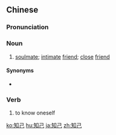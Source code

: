 ==Chinese==
{{zh-forms}}

===Pronunciation===
{{zh-pron
|m=zhījǐ
|c=zi1 gei2
|h=pfs=tî-kí
|mn=ti-kí
|cat=n
}}

===Noun===
{{zh-noun}}

# {{lb|zh|literary}} [[soulmate]]; [[intimate]] [[friend]]; [[close]] [[friend]]

====Synonyms====
* {{zh-l|知音}}

===Verb===
{{zh-verb}}

# {{lb|zh|literary}} to know oneself

[[ko:知己]]
[[hu:知己]]
[[ja:知己]]
[[zh:知己]]